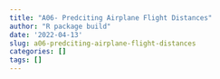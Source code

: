 ```yaml
---
title: "A06- Predciting Airplane Flight Distances"
author: "R package build"
date: '2022-04-13'
slug: a06-predciting-airplane-flight-distances
categories: []
tags: []
---
```


<script src="https://gist.github.com/spencergoldberg1/5d416dec512521ccd0a911524355ba19.js"></script>